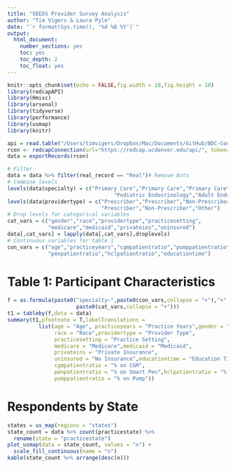 ```yaml
---
title: "SEEDS Provider Survey Analysis"
author: "Tim Vigers & Laura Pyle"
date: "`r format(Sys.time(), '%d %B %Y')`"
output:
  html_document:
    number_sections: yes
    toc: yes
    toc_depth: 2
    toc_float: yes
---
```


```r
knitr::opts_chunk$set(echo = FALSE,fig.width = 10,fig.height = 10)
library(redcapAPI)
library(Hmisc)
library(arsenal)
library(tidyverse)
library(performance)
library(usmap)
library(knitr)
```

```r
api = read.table("/Users/timvigers/Dropbox/Mac/Documents/GitHub/BDC-Code/Laurel Messer/SEEDS/api_token.txt")
rcon <- redcapConnection(url="https://redcap.ucdenver.edu/api/", token=api[1,1])
data = exportRecords(rcon)
```

```r
# Filter
data = data %>% filter(real_record == "Real")# Remove bots
# Combine levels 
levels(data$specialty) = c("Primary Care","Primary Care","Primary Care","Primary Care",
                                  "Pediatric Endocrinology","Adult Endocrinology","Other")
levels(data$providertype) = c("Prescriber","Prescriber","Non-Prescriber",
                              "Prescriber","Non-Prescriber","Other")
# Drop levels for categorical variables
cat_vars = c("gender","race","providertype","practicesetting",
             "medicare","medicaid","privateins","uninsured")
data[,cat_vars] = lapply(data[,cat_vars],droplevels)
# Continuous variables for table 1
con_vars = c("age","practiceyears","cgmpatientratio","pumppatientratio",
             "penpatientratio","hclpatientratio","educationtime")
```

# Table 1: Participant Characteristics

```r
f = as.formula(paste0("specialty~",paste0(con_vars,collapse = "+"),"+",
                      paste0(cat_vars,collapse = "+")))
t1 = tableby(f,data = data)
summary(t1,pfootnote = T,labelTranslations = 
          list(age = "Age", practiceyears = "Practice Years",gender = "Gender",
               race = "Race",providertype = "Provider Type",
               practicesetting = "Practice Setting",
               medicare = "Medicare",medicaid = "Medicaid",
               privateins = "Private Insurance",
               uninsured = "No Insurance",educationtime = "Education Time",
               cgmpatientratio = "% on CGM",
               penpatientratio = "% on Smart Pen",hclpatientratio = "% on HCL",
               pumppatientratio = "% on Pump"))
```

# Respondents by State

```r
states = us_map(regions = "states")
state_count = data %>% count(practicestate) %>% 
  rename(state = "practicestate") 
plot_usmap(data = state_count, values = "n") + 
  scale_fill_continuous(name = "n")
kable(state_count %>% arrange(desc(n)))
```

